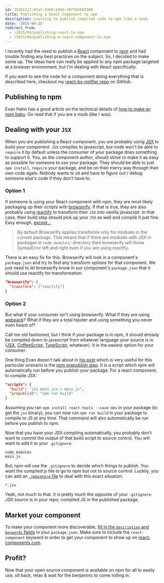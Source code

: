 ```yaml
---
id: 25161217-87af-5368-b95d-70ffb5569388
title: Publishing a React Component to npm
description: Learning to publish compiled code to npm like a noob.
date: '2015-04-25'
redirect_from:
  - /2015/04/publishing-react-to-npm
  - /2015/04/publishing-a-react-component-to-npm
---
```


I recently had the need to publish a [React](http://facebook.github.io/react/) component to [npm](https://www.npmjs.com/) and had trouble finding any best practices on the subject. So, I decided to make some up. The ideas here can really be applied to any npm package targeted at a browser environment, but I'm dealing with React specifically.

If you want to see the code for a component doing everything that is described here, checkout my [react-bs-notifier repo](https://github.com/chadly/react-bs-notifier) on GitHub.

## Publishing to npm

Evan Hahn has a good article on the technical details of [how to make an npm baby](http://evanhahn.com/make-an-npm-baby/). Go read that if you are a noob (like I was).

## Dealing with your `JSX`

When you are publishing a React component, you are probably using [JSX](https://facebook.github.io/react/docs/jsx-in-depth.html) to build your component. `JSX` compiles to javascript, but node won't be able to `require` it by default unless the consumer of your package does something to support it. You, as the component author, should strive to make it as easy as possible for someone to use your package. They should be able to just `npm install`, `require` your package, and be on their merry way through their own code again. Nobody wants to sit and have to figure out / debug someone else's code if they don't have to.

### Option 1

If someone is using your React component with npm, they are most likely packaging up their scripts with [browserify](http://browserify.org/). If that is true, they are also probably using [reactify](https://github.com/andreypopp/reactify) to transform their `JSX` into vanilla javascript. In that case, their build step should pick up your `JSX` as well and compile it just fine. Easy enough, [except...](https://github.com/andreypopp/reactify#code-in-3rd-party-packages-isnt-being-transformed-by-reactify)

> By default Browserify applies transforms only for modules in the current package. That means that if there are modules with JSX in packages in `node_modules/` directory then browserify will throw SyntaxError left and right even if you are using reactify.

There is an easy fix for this. Browserify will look in a component's `package.json` and try to find any transform options for that component. We just need to let browserify know in our component's `package.json` that it should use reactify for transformation.

```json
"browserify": {
  "transform": ["reactify"]
}
```

### Option 2

But what if your consumer isn't using browserify. What if they are using [webpack](http://webpack.github.io/)? What if they are a total hipster and using something you never even heard of?

Call me old fashioned, but I think if your package is in npm, it should already be compiled down to javascript from whatever language your source is in ([JSX](https://facebook.github.io/react/docs/jsx-in-depth.html), [CoffeeScript](http://coffeescript.org/), [TypeScript](http://www.typescriptlang.org/), whatever). It is the easiest option for your consumer.

One thing Evan doesn't talk about in [his post](http://evanhahn.com/make-an-npm-baby/) which is very useful for this particular scenario is the [npm prepublish step](https://docs.npmjs.com/misc/scripts). It is a script which npm will automatically run before you publish your package. For a react component, to compile JSX:

```json
"scripts": {
  "build": "jsx main.jsx > main.js",
  "prepublish": "npm run build"
}
```

Assuming you ran `npm install react-tools --save-dev` in your package (to get the `jsx` binary), you can now run `npm run build` in your package to compile to JS at any time. That command will also automatically be run before you publish to npm.

Now that you have your JSX compiling automatically, you probably don't want to commit the output of that build script to source control. You will want to add it to your `.gitignore`:

```
node_modules
main.js
```

But, npm will use the `.gitignore` to decide which things to publish. You _want_ the compiled js file to go to npm but not to source control. Luckily, you can add an [`.npmignore` file](https://docs.npmjs.com/misc/developers#keeping-files-out-of-your-package) to deal with this exact situation:

```
*.jsx
```

Yeah, not much to that. It is pretty much the opposite of your `.gitignore`. JSX source is in your repo; compiled JS in the published package.

## Market your component

To make your component more discoverable, [fill in the `description` and `keywords` fields](http://browsenpm.org/package.json) in your `package.json`. Make sure to include the `react-component` keyword in order to get your component to show up on [react-components.com](http://react-components.com/).

## Profit?

Now that your open source component is available on npm for all to easily use, sit back, relax & wait for the benjamins to come rolling in.